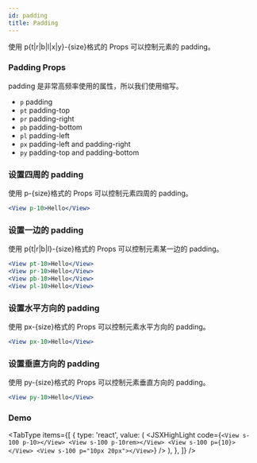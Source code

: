 ```yaml
---
id: padding
title: Padding
---
```



使用 p{t|r|b|l|x|y}-{size}格式的 Props 可以控制元素的 padding。

### Padding Props

padding 是非常高频率使用的属性，所以我们使用缩写。

- `p` padding
- `pt` padding-top
- `pr` padding-right
- `pb` padding-bottom
- `pl` padding-left
- `px` padding-left and padding-right
- `py` padding-top and padding-bottom

### 设置四周的 padding

使用 p-{size}格式的 Props 可以控制元素四周的 padding。

```jsx
<View p-10>Hello</View>
```

### 设置一边的 padding

使用 p{t|r|b|l}-{size}格式的 Props 可以控制元素某一边的 padding。

```jsx
<View pt-10>Hello</View>
<View pr-10>Hello</View>
<View pb-10>Hello</View>
<View pl-10>Hello</View>
```

### 设置水平方向的 padding

使用 px-{size}格式的 Props 可以控制元素水平方向的 padding。

```jsx
<View px-10>Hello</View>
```

### 设置垂直方向的 padding

使用 py-{size}格式的 Props 可以控制元素垂直方向的 padding。

```jsx
<View py-10>Hello</View>
```

### Demo

<Padding />

<TabType
  items={[
    {
      type: 'react',
      value: (
        <JSXHighLight
          code={`
<View s-100 p-10></View>
<View s-100 p-10rem></View>
<View s-100 p={10}></View>
<View s-100 p="10px 20px"></View>
`}
        />
      ),
    },
  ]}
/>
